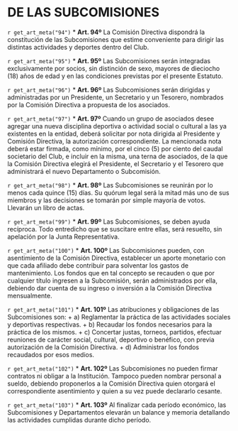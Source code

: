 # DE LAS SUBCOMISIONES

`r get_art_meta("94")`
* **Art. 94º**
La Comisión Directiva dispondrá la constitución de las Subcomisiones que estime conveniente para dirigir las distintas actividades y deportes dentro del Club.

`r get_art_meta("95")`
* **Art. 95º**
Las Subcomisiones serán integradas exclusivamente por socios, sin distinción de sexo, mayores de dieciocho (18) años de edad y en las condiciones previstas por el presente Estatuto.

`r get_art_meta("96")`
* **Art. 96º**
Las Subcomisiones serán dirigidas y administradas por un Presidente, un Secretario y un Tesorero, nombrados por la Comisión Directiva a propuesta de los asociados.

`r get_art_meta("97")`
* **Art. 97º**
Cuando un grupo de asociados desee agregar una nueva disciplina deportiva o actividad social o cultural a las ya existentes en la entidad, deberá solicitar por nota dirigida al Presidente y Comisión Directiva, la autorización correspondiente. La mencionada nota deberá estar firmada, como mínimo, por el cinco (5) por ciento del caudal societario del Club, e incluir en la misma, una terna de asociados, de la que la Comisión Directiva elegirá el Presidente, el Secretario y el Tesorero que administrará el nuevo Departamento o Subcomisión.

`r get_art_meta("98")`
* **Art. 98º**
Las Subcomisiones se reunirán por lo menos cada quince (15) días. Su quórum legal será la mitad más uno de sus miembros y las decisiones se tomarán por simple mayoría de votos. Llevarán un libro de actas.

`r get_art_meta("99")`
* **Art. 99º**
Las Subcomisiones, se deben ayuda recíproca. Todo entredicho que se suscitare entre ellas, será resuelto, sin apelación por la Junta Representativa.

`r get_art_meta("100")`
* **Art. 100º**
Las Subcomisiones pueden, con asentimiento de la Comisión Directiva, establecer un aporte monetario con que cada afiliado debe contribuir para solventar los gastos de mantenimiento. Los fondos que en tal concepto se recauden o que por cualquier título ingresen a la Subcomisión, serán administrados por ella, debiendo dar cuenta de su ingreso o inversión a la Comisión Directiva mensualmente.

`r get_art_meta("101")`
* **Art. 101º**
Las atribuciones y obligaciones de las Subcomisiones son:
    + a) Reglamentar la práctica de las actividades sociales y deportivas respectivas.
    + b) Recaudar los fondos necesarios para la práctica de los mismos.
    + c) Concertar justas, torneos, partidos, efectuar reuniones de carácter social, cultural, deportivo o benéfico, con previa autorización de la Comisión Directiva.
    + d) Administrar los fondos recaudados por esos medios.

`r get_art_meta("102")`
* **Art. 102º**
Las Subcomisiones no pueden firmar contratos ni obligar a la Institución. Tampoco pueden nombrar personal a sueldo, debiendo proponerlos a la Comisión Directiva quien otorgará el correspondiente asentimiento y quien a su vez puede declararlo cesante.

`r get_art_meta("103")`
* **Art. 103º**
Al finalizar cada período económico, las Subcomisiones y Departamentos elevarán un balance y memoria detallando las actividades cumplidas durante dicho período.
